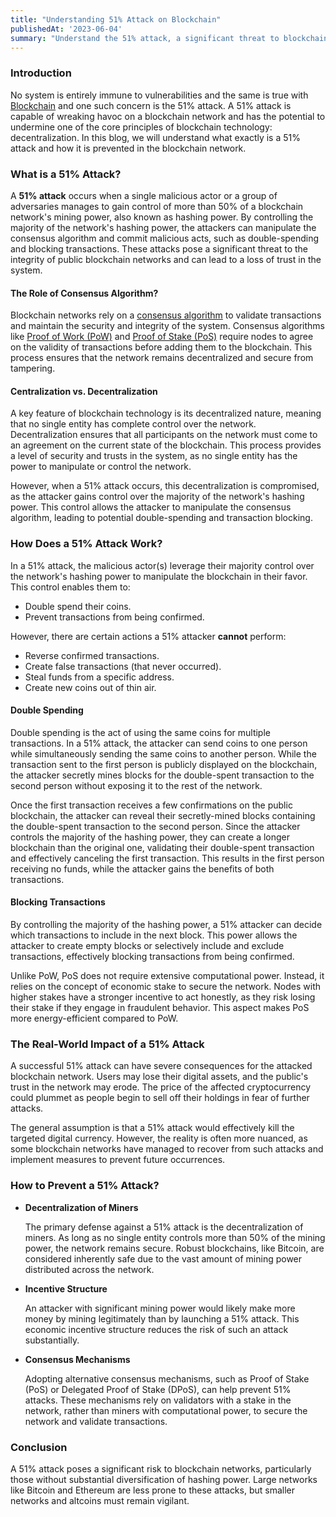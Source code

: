 ```yaml
---
title: "Understanding 51% Attack on Blockchain"
publishedAt: '2023-06-04'
summary: "Understand the 51% attack, a significant threat to blockchain's decentralization and how it is being prevented"
---
```


### Introduction

No system is entirely immune to vulnerabilities and the same is true with [Blockchain](/blog/intro-web3) and one such concern is the 51% attack. A 51% attack is capable of wreaking havoc on a blockchain network and has the potential to undermine one of the core principles of blockchain technology: decentralization. In this blog, we will understand what exactly is a 51% attack and how it is prevented in the blockchain network. 

### What is a 51% Attack?

A **51% attack** occurs when a single malicious actor or a group of adversaries manages to gain control of more than 50% of a blockchain network's mining power, also known as hashing power. By controlling the majority of the network's hashing power, the attackers can manipulate the consensus algorithm and commit malicious acts, such as double-spending and blocking transactions. These attacks pose a significant threat to the integrity of public blockchain networks and can lead to a loss of trust in the system. 

#### The Role of Consensus Algorithm?

Blockchain networks rely on a [consensus algorithm](/blog/consensus-algorithms-building-trust-in-blockchain) to validate transactions and maintain the security and integrity of the system. Consensus algorithms like [Proof of Work (PoW)](/blog/consensus-algorithms-building-trust-in-blockchain#proof-of-work-pow) and [Proof of Stake (PoS)](/blog/consensus-algorithms-building-trust-in-blockchain#proof-of-stake-pos) require nodes to agree on the validity of transactions before adding them to the blockchain. This process ensures that the network remains decentralized and secure from tampering.

#### Centralization vs. Decentralization

A key feature of blockchain technology is its decentralized nature, meaning that no single entity has complete control over the network. Decentralization ensures that all participants on the network must come to an agreement on the current state of the blockchain. This process provides a level of security and trusts in the system, as no single entity has the power to manipulate or control the network.

However, when a 51% attack occurs, this decentralization is compromised, as the attacker gains control over the majority of the network's hashing power. This control allows the attacker to manipulate the consensus algorithm, leading to potential double-spending and transaction blocking.

### How Does a 51% Attack Work?

In a 51% attack, the malicious actor(s) leverage their majority control over the network's hashing power to manipulate the blockchain in their favor. This control enables them to:

- Double spend their coins.
- Prevent transactions from being confirmed.

However, there are certain actions a 51% attacker **cannot** perform:

- Reverse confirmed transactions.
- Create false transactions (that never occurred).
- Steal funds from a specific address.
- Create new coins out of thin air.

#### Double Spending

Double spending is the act of using the same coins for multiple transactions. In a 51% attack, the attacker can send coins to one person while simultaneously sending the same coins to another person. While the transaction sent to the first person is publicly displayed on the blockchain, the attacker secretly mines blocks for the double-spent transaction to the second person without exposing it to the rest of the network.

Once the first transaction receives a few confirmations on the public blockchain, the attacker can reveal their secretly-mined blocks containing the double-spent transaction to the second person. Since the attacker controls the majority of the hashing power, they can create a longer blockchain than the original one, validating their double-spent transaction and effectively canceling the first transaction. This results in the first person receiving no funds, while the attacker gains the benefits of both transactions.

#### Blocking Transactions

By controlling the majority of the hashing power, a 51% attacker can decide which transactions to include in the next block. This power allows the attacker to create empty blocks or selectively include and exclude transactions, effectively blocking transactions from being confirmed.

Unlike PoW, PoS does not require extensive computational power. Instead, it relies on the concept of economic stake to secure the network. Nodes with higher stakes have a stronger incentive to act honestly, as they risk losing their stake if they engage in fraudulent behavior. This aspect makes PoS more energy-efficient compared to PoW.

### The Real-World Impact of a 51% Attack

A successful 51% attack can have severe consequences for the attacked blockchain network. Users may lose their digital assets, and the public's trust in the network may erode. The price of the affected cryptocurrency could plummet as people begin to sell off their holdings in fear of further attacks.

The general assumption is that a 51% attack would effectively kill the targeted digital currency. However, the reality is often more nuanced, as some blockchain networks have managed to recover from such attacks and implement measures to prevent future occurrences.

### How to Prevent a 51% Attack?

- **Decentralization of Miners**

  The primary defense against a 51% attack is the decentralization of miners. As long as no single entity controls more than 50% of the mining power, the network remains secure. Robust blockchains, like Bitcoin, are considered inherently safe due to the vast amount of mining power distributed across the network.

- **Incentive Structure**

  An attacker with significant mining power would likely make more money by mining legitimately than by launching a 51% attack. This economic incentive structure reduces the risk of such an attack substantially.

- **Consensus Mechanisms**

  Adopting alternative consensus mechanisms, such as Proof of Stake (PoS) or Delegated Proof of Stake (DPoS), can help prevent 51% attacks. These mechanisms rely on validators with a stake in the network, rather than miners with computational power, to secure the network and validate transactions.

### Conclusion
A 51% attack poses a significant risk to blockchain networks, particularly those without substantial diversification of hashing power. Large networks like Bitcoin and Ethereum are less prone to these attacks, but smaller networks and altcoins must remain vigilant.